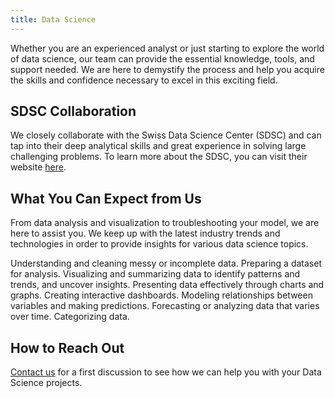 ```yaml
---
title: Data Science
---
```



Whether you are an experienced analyst or just starting to explore the world of data science, our team can provide the essential knowledge, tools, and support needed. We are here to demystify the process and help you acquire the skills and confidence necessary to excel in this exciting field.

## SDSC Collaboration

We closely collaborate with the Swiss Data Science Center (SDSC) and can tap into their deep analytical skills and great experience in solving large challenging problems.
To learn more about the SDSC, you can visit their website [here](https://www.datascience.ch/).

## What You Can Expect from Us

From data analysis and visualization to troubleshooting your model, we are here to assist you.
We keep up with the latest industry trends and technologies in order to provide insights for various data science topics.

<Card title="Data Cleaning and Preprocessing">
Understanding and cleaning messy or incomplete data.
Preparing a dataset for analysis.
</Card>

<Card title="Exploratory Data Analysis">
Visualizing and summarizing data to identify patterns and trends, and uncover insights.
</Card>

<Card title="Data Visualization">
Presenting data effectively through charts and graphs.
Creating interactive dashboards.
</Card>

<Card title="Analysis and Categorization">
Modeling relationships between variables and making predictions.
Forecasting or analyzing data that varies over time.
Categorizing data.
</Card>

## How to Reach Out

[Contact us](/docs/support/) for a first discussion to see how we can help you with your Data Science projects.

